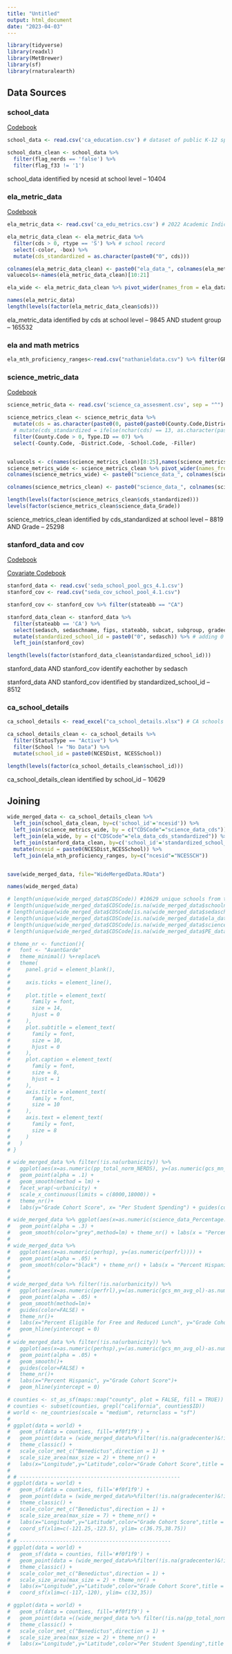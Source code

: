 ```yaml
---
title: "Untitled"
output: html_document
date: "2023-04-03"
---
```

```r
library(tidyverse)
library(readxl)
library(MetBrewer)
library(sf)
library(rnaturalearth) 
```

## Data Sources

### school_data

[Codebook](https://github.com/JeremyHub/STAT-456-Final/blob/8ef6fa6ce28785065f583f4c477c5deb11afd442/final_project_stuff/school_info_docs.pdf)

```r
school_data <- read.csv('ca_education.csv') # dataset of public K-12 spending by school

school_data_clean <- school_data %>%
  filter(flag_nerds == 'false') %>%
  filter(flag_f33 != '1')
```

school_data identified by ncesid at school level -- 10404


### ela_metric_data

[Codebook](https://github.com/JeremyHub/STAT-456-Final/blob/8ef6fa6ce28785065f583f4c477c5deb11afd442/final_project_stuff/ela_docs.pdf)

```r
ela_metric_data <- read.csv('ca_edu_metrics.csv') # 2022 Academic Indicator (English Language Arts/Literacy) Data File

ela_metric_data_clean <- ela_metric_data %>%
  filter(cds > 0, rtype == 'S') %>% # school record
  select(-color, -box) %>%
  mutate(cds_standardized = as.character(paste0("0", cds)))

colnames(ela_metric_data_clean) <- paste0("ela_data_", colnames(ela_metric_data_clean))
valuecols<-names(ela_metric_data_clean)[10:21]

ela_wide <- ela_metric_data_clean %>% pivot_wider(names_from = ela_data_studentgroup, values_from = valuecols, names_sep = "_") %>% mutate(ela_data_cds = as.character(ela_data_cds))
```

```r
names(ela_metric_data)
length(levels(factor(ela_metric_data_clean$cds)))
```


ela_metric_data identified by cds at school level -- 9845 AND student group -- 165532

### ela and math metrics

```r
ela_mth_proficiency_ranges<-read.csv("nathanieldata.csv") %>% filter(GRADE == "00" & CATEGORY == "ALL") %>% mutate(NCESSCH = as.character(NCESSCH), NCESSCH = paste0("0",NCESSCH))
```




### science_metric_data

[Codebook](https://github.com/JeremyHub/STAT-456-Final/blob/8ef6fa6ce28785065f583f4c477c5deb11afd442/final_project_stuff/science_docs.pdf)

```r
science_metric_data <- read.csv('science_ca_assesment.csv', sep = "^")

science_metrics_clean <- science_metric_data %>%
  mutate(cds = as.character(paste0(0, paste0(paste0(County.Code,District.Code),paste0(0,School.Code))))) %>% # add cds identifier
  # mutate(cds_standardized = ifelse(nchar(cds) == 13, as.character(paste0(0,cds)), cds)) %>% # there are school codes missing the last 0, this fixes that to match other cds
  filter(County.Code > 0, Type.ID == 07) %>%
  select(-County.Code, -District.Code, -School.Code, -Filler) 


valuecols <- c(names(science_metrics_clean)[8:25],names(science_metrics_clean)[4:5])
science_metrics_wide <- science_metrics_clean %>% pivot_wider(names_from = Grade, values_from = valuecols)
colnames(science_metrics_wide) <- paste0("science_data_", colnames(science_metrics_wide))

colnames(science_metrics_clean) <- paste0("science_data_", colnames(science_metrics_clean))
```

```r
length(levels(factor(science_metrics_clean$cds_standardized)))
levels(factor(science_metrics_clean$science_data_Grade))
```


science_metrics_clean identified by cds_standardized at school level -- 8819 AND Grade -- 25298


### stanford_data and cov

[Codebook](https://github.com/JeremyHub/STAT-456-Final/blob/82e84dd90db010d96edba2d74dc574c15648a10c/final_project_stuff/stanford_codebook.xlsx)  

[Covariate Codebook](https://github.com/JeremyHub/STAT-456-Final/blob/82e84dd90db010d96edba2d74dc574c15648a10c/final_project_stuff/stanford_cov_codebook.xlsx)

```r
stanford_data <- read.csv('seda_school_pool_gcs_4.1.csv')
stanford_cov <- read.csv("seda_cov_school_pool_4.1.csv")

stanford_cov <- stanford_cov %>% filter(stateabb == "CA")

stanford_data_clean <- stanford_data %>% 
  filter(stateabb == 'CA') %>% 
  select(sedasch, sedaschname, fips, stateabb, subcat, subgroup, gradecenter, gap, contains("avg"), -ends_with("se")) %>%
  mutate(standardized_school_id = paste0("0", sedasch)) %>% # adding 0 in front of school id to match the format of the school dataset
  left_join(stanford_cov)

```

```r
length(levels(factor(stanford_data_clean$standardized_school_id)))
```

stanford_data AND stanford_cov identify eachother by sedasch

stanford_data AND stanford_cov identified by standardized_school_id -- 8512

### ca_school_details

```r
ca_school_details <- read_excel("ca_school_details.xlsx") # CA schools metadata

ca_school_details_clean <- ca_school_details %>%
  filter(StatusType == "Active") %>%
  filter(School != "No Data") %>%
  mutate(school_id = paste0(NCESDist, NCESSchool))
```

```r
length(levels(factor(ca_school_details_clean$school_id)))
```

ca_school_details_clean identified by school_id -- 10629

## Joining

```r
wide_merged_data <- ca_school_details_clean %>% 
  left_join(school_data_clean, by=c('school_id'='ncesid')) %>%
  left_join(science_metrics_wide, by = c("CDSCode"="science_data_cds")) %>%
  left_join(ela_wide, by = c("CDSCode"="ela_data_cds_standardized")) %>% 
  left_join(stanford_data_clean, by=c('school_id'='standardized_school_id')) %>% 
  mutate(ncesid = paste0(NCESDist,NCESSchool)) %>%
  left_join(ela_mth_proficiency_ranges, by=c("ncesid"="NCESSCH"))


save(wide_merged_data, file="WideMergedData.RData")

names(wide_merged_data)
```

```r
# length(unique(wide_merged_data$CDSCode)) #10629 unique schools from the metadata
# length(unique(wide_merged_data$CDSCode[is.na(wide_merged_data$schoolname) == FALSE])) #4385 unique matched schools for Jeremy's california school data
# length(unique(wide_merged_data$CDSCode[is.na(wide_merged_data$sedasch) == FALSE])) #7390 unique matched schools for Stanford data
# length(unique(wide_merged_data$CDSCode[is.na(wide_merged_data$ela_data_cds) == FALSE])) #814 unique matched schools for ela data
# length(unique(wide_merged_data$CDSCode[is.na(wide_merged_data$science_data_cds) == FALSE])) #495 unique matched schools for science data
# length(unique(wide_merged_data$CDSCode[is.na(wide_merged_data$PE_data_cds) == FALSE])) #501 unique matched schools for pe data
```
```r
# theme_nr <- function(){
#   font <- "AvantGarde"
#   theme_minimal() %+replace%
#   theme(
#     panel.grid = element_blank(),
#     
#     axis.ticks = element_line(),
#     
#     plot.title = element_text(
#       family = font,
#       size = 14,
#       hjust = 0
#     ),
#     plot.subtitle = element_text(
#       family = font,
#       size = 10,
#       hjust = 0
#     ),
#     plot.caption = element_text(
#       family = font,
#       size = 8,
#       hjust = 1
#     ),
#     axis.title = element_text(
#       family = font,
#       size = 10
#     ),
#     axis.text = element_text(
#       family = font,
#       size = 8
#     )
#   )
# }
```

```r
# wide_merged_data %>% filter(!is.na(urbanicity)) %>%
#   ggplot(aes(x=as.numeric(pp_total_norm_NERDS), y=(as.numeric(gcs_mn_avg_ol)-as.numeric(gradecenter)), color=urbanicity)) +
#   geom_point(alpha = .1) + 
#   geom_smooth(method = lm) + 
#   facet_wrap(~urbanicity) + 
#   scale_x_continuous(limits = c(8000,18000)) + 
#   theme_nr()+
#   labs(y="Grade Cohort Score", x= "Per Student Spending") + guides(color=FALSE) +   geom_hline(yintercept = 0)

```
```r
# wide_merged_data %>% ggplot(aes(x=as.numeric(science_data_Percentage.Standard.Met.and.Above_13), y=(as.numeric(MTH_PCTPROF_max)))) +
#   geom_point(alpha = .3) + 
#   geom_smooth(color="grey",method=lm) + theme_nr() + labs(x = "Percent Proficient on State Science Test", y="Maximum* Percent Proficient on NAEP Math Test", caption = "*True value is hidden to protect student privacy at smaller schools")
# 
# wide_merged_data %>%
#   ggplot(aes(x=as.numeric(perhsp), y=(as.numeric(perfrl)))) +
#   geom_point(alpha = .05) + 
#   geom_smooth(color="black") + theme_nr() + labs(x = "Percent Hispanic", y="Percent Eligible fro Free and Reduced Lunch")
# 
# 
# wide_merged_data %>% filter(!is.na(urbanicity)) %>%
#   ggplot(aes(x=as.numeric(perfrl),y=(as.numeric(gcs_mn_avg_ol)-as.numeric(gradecenter)),color=State)) +
#   geom_point(alpha = .05) +
#   geom_smooth(method=lm)+
#   guides(color=FALSE) + 
#   theme_nr()+
#   labs(x="Percent Eligible for Free and Reduced Lunch", y="Grade Cohort Score")+
#   geom_hline(yintercept = 0)
# 
# wide_merged_data %>% filter(!is.na(urbanicity)) %>%
#   ggplot(aes(x=as.numeric(perhsp),y=(as.numeric(gcs_mn_avg_ol)-as.numeric(gradecenter)),color=State)) +
#   geom_point(alpha = .05) +
#   geom_smooth()+
#   guides(color=FALSE) + 
#   theme_nr()+
#   labs(x="Percent Hispanic", y="Grade Cohort Score")+
#   geom_hline(yintercept = 0)


```

```r
# counties <- st_as_sf(maps::map("county", plot = FALSE, fill = TRUE))
# counties <- subset(counties, grepl("california", counties$ID))
# world <- ne_countries(scale = "medium", returnclass = "sf")
# 
# ggplot(data = world) +
#   geom_sf(data = counties, fill='#f0f1f9') + 
#   geom_point(data = (wide_merged_data%>%filter(!is.na(gradecenter)&!is.na(gcs_mn_avg_ol))) , aes(x=as.numeric(Longitude),y=as.numeric(Latitude),color=(as.numeric(gcs_mn_avg_ol)-as.numeric(gradecenter)),size=as.numeric(ncesenroll)), alpha =.5) +
#   theme_classic() +
#   scale_color_met_c("Benedictus",direction = 1) +
#   scale_size_area(max_size = 2) + theme_nr() +
#   labs(x="Longitude",y="Latitude",color="Grade Cohort Score",title = "California School Location and Academic\nPerformance")+guides(size=FALSE)+theme(legend.position = c(.8,.8))
# 
# # ----------------------------------------------------
# ggplot(data = world) +
#   geom_sf(data = counties, fill='#f0f1f9') + 
#   geom_point(data = (wide_merged_data%>%filter(!is.na(gradecenter)&!is.na(gcs_mn_avg_ol))) , aes(x=as.numeric(Longitude),y=as.numeric(Latitude),color=(as.numeric(gcs_mn_avg_ol)-as.numeric(gradecenter)),size=as.numeric(ncesenroll)), alpha =.5) +
#   theme_classic() +
#   scale_color_met_c("Benedictus",direction = 1) +
#   scale_size_area(max_size = 7) + theme_nr() +
#   labs(x="Longitude",y="Latitude",color="Grade Cohort Score",title = "Bay Area Academic Performance")+guides(size=FALSE)+theme(legend.position = c(.28,.3)) +
#   coord_sf(xlim=c(-121.25,-123.5), ylim= c(36.75,38.75))
# 
# # -------------------------------------------------
# ggplot(data = world) +
#   geom_sf(data = counties, fill='#f0f1f9') + 
#   geom_point(data = (wide_merged_data%>%filter(!is.na(gradecenter)&!is.na(gcs_mn_avg_ol))) , aes(x=as.numeric(Longitude),y=as.numeric(Latitude),color=(as.numeric(gcs_mn_avg_ol)-as.numeric(gradecenter)),size=as.numeric(ncesenroll)), alpha =.5) +
#   theme_classic() +
#   scale_color_met_c("Benedictus",direction = 1) +
#   scale_size_area(max_size = 2) + theme_nr() +
#   labs(x="Longitude",y="Latitude",color="Grade Cohort Score",title = "Los Angeles and San Diego Academic\nPerformance")+guides(size=FALSE)+theme(legend.position = c(.3,.3)) +
#   coord_sf(xlim=c(-117,-120), ylim= c(32,35))
```

```r
# ggplot(data = world) +
#   geom_sf(data = counties, fill='#f0f1f9') + 
#   geom_point(data =((wide_merged_data %>% filter(!is.na(pp_total_norm_NERDS) & as.numeric(pp_total_norm_NERDS) > 7000 & as.numeric(pp_total_norm_NERDS) < 25000))), aes(x=as.numeric(Longitude),y=as.numeric(Latitude),color=as.numeric(pp_total_norm_NERDS),size=as.numeric(ncesenroll)), alpha =.25) +
#   theme_classic() +
#   scale_color_met_c("Benedictus",direction = 1) +
#   scale_size_area(max_size = 2) + theme_nr() +
#   labs(x="Longitude",y="Latitude",color="Per Student Spending",title = "California School Location and Per Student\nSpending")+guides(size=FALSE)+theme(legend.position = c(.8,.8))
```
